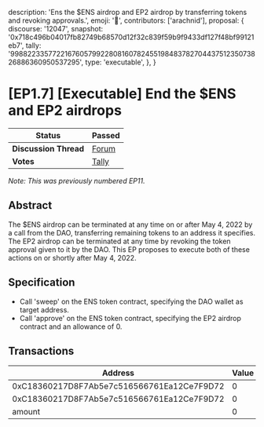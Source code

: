   description:
    'Ens the $ENS airdrop and EP2 airdrop by transferring tokens and revoking approvals.',
  emoji: '📗',
  contributors: ['arachnid'],
  proposal: {
    discourse: '12047',
    snapshot:
      '0x718c496b04017fb82749b68570d12f32c839f59b9f9433df127f48bf99121eb7',
    tally:
      '99882233577221676057992280816078245519848378270443751235073826886360950537295',
    type: 'executable',
  },
}

# [EP1.7] [Executable] End the $ENS and EP2 airdrops

| **Status**            | Passed                                                                                                                        |
| --------------------- | ----------------------------------------------------------------------------------------------------------------------------- |
| **Discussion Thread** | [Forum](https://discuss.ens.domains/t/12047)                                                                                  |
| **Votes**             | [Tally](https://www.tally.xyz/gov/ens/proposal/99882233577221676057992280816078245519848378270443751235073826886360950537295) |

_Note: This was previously numbered EP11._

## Abstract

The $ENS airdrop can be terminated at any time on or after May 4, 2022 by a call from the DAO, transferring remaining tokens to an address it specifies. The EP2 airdrop can be terminated at any time by revoking the token approval given to it by the DAO. This EP proposes to execute both of these actions on or shortly after May 4, 2022.

## Specification

- Call 'sweep' on the ENS token contract, specifying the DAO wallet as target address.
- Call 'approve' on the ENS token contract, specifying the EP2 airdrop contract and an allowance of 0.

## Transactions

| Address                                    | Value | Function | Argument | Value                                      |
| ------------------------------------------ | ----- | -------- | -------- | ------------------------------------------ |
| 0xC18360217D8F7Ab5e7c516566761Ea12Ce7F9D72 | 0     | sweep    | dest     | 0xFe89cc7aBB2C4183683ab71653C4cdc9B02D44b7 |
| 0xC18360217D8F7Ab5e7c516566761Ea12Ce7F9D72 | 0     | approve  | spender  | 0x4A1241C2Cf2fD4a39918BCd738f90Bd7094eC2DC |
| amount                                     | 0     |          |          |                                            |
